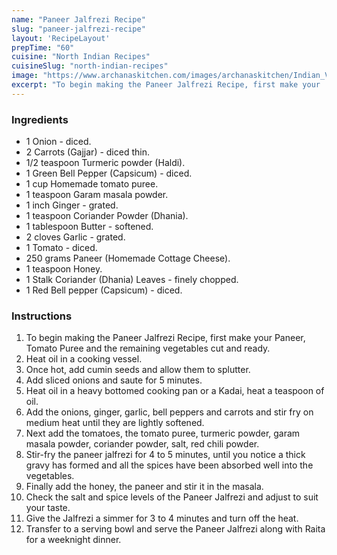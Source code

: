 ---
name: "Paneer Jalfrezi Recipe"
slug: "paneer-jalfrezi-recipe"
layout: 'RecipeLayout'
prepTime: "60"
cuisine: "North Indian Recipes"
cuisineSlug: "north-indian-recipes"
image: "https://www.archanaskitchen.com/images/archanaskitchen/Indian_Vegetables_Gravy/Paneer_Jalfrezi_Recipe-1.jpg"
excerpt: "To begin making the Paneer Jalfrezi Recipe, first make your  Paneer, Tomato Puree and the remaining vegetables cut and ready"
---

### Ingredients

- 1 Onion - diced.
- 2 Carrots (Gajjar) - diced thin.
- 1/2 teaspoon Turmeric powder (Haldi).
- 1 Green Bell Pepper (Capsicum) - diced.
- 1 cup Homemade tomato puree.
- 1 teaspoon Garam masala powder.
- 1 inch Ginger - grated.
- 1 teaspoon Coriander Powder (Dhania).
- 1 tablespoon Butter - softened.
- 2 cloves Garlic - grated.
- 1 Tomato - diced.
- 250 grams Paneer (Homemade Cottage Cheese).
- 1 teaspoon Honey.
- 1 Stalk Coriander (Dhania) Leaves - finely chopped.
- 1 Red Bell pepper (Capsicum) - diced.

### Instructions

1. To begin making the Paneer Jalfrezi Recipe, first make your  Paneer, Tomato Puree and the remaining vegetables cut and ready.
1. Heat oil in a cooking vessel.
1. Once hot, add cumin seeds and allow them to splutter.
1. Add sliced onions and saute for 5 minutes.
1. Heat oil in a heavy bottomed cooking pan or a Kadai, heat a teaspoon of oil.
1. Add the onions, ginger, garlic, bell peppers and carrots and stir fry on medium heat until they are lightly softened.
1. Next add the tomatoes, the tomato puree, turmeric powder, garam masala powder, coriander powder, salt, red chili powder.
1. Stir-fry the paneer jalfrezi for 4 to 5 minutes, until you notice a thick gravy has formed and all the spices have been absorbed well into the vegetables.
1.  Finally add the honey, the paneer and stir it in the masala.
1. Check the salt and spice levels of the Paneer Jalfrezi and adjust to suit your taste.
1. Give the Jalfrezi a simmer for 3 to 4 minutes and turn off the heat.
1. Transfer to a serving bowl and serve the Paneer Jalfrezi along with Raita for a weeknight dinner.
